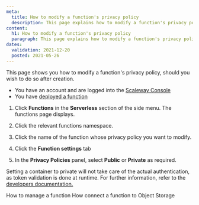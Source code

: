 ```yaml
---
meta:
  title: How to modify a function's privacy policy
  description: This page explains how to modify a function's privacy policy
content:
  h1: How to modify a function's privacy policy
  paragraph: This page explains how to modify a function's privacy policy
dates:
  validation: 2021-12-20
  posted: 2021-05-26
---
```


This page shows you how to modify a function's privacy policy, should you wish to do so after creation.

<Message type="requirement">

  - You have an account and are logged into the [Scaleway Console](https://console.scaleway.com)
  - You have [deployed a function](/compute/functions/how-to/create-a-function/)

</Message>

1. Click **Functions** in the **Serverless** section of the side menu. The functions page displays.

2. Click the relevant functions namespace. 

3. Click the name of the function whose privacy policy you want to modify.

4. Click the **Function settings** tab

4. In the **Privacy Policies** panel, select **Public** or **Private** as required.

<Message type="note">

  Setting a container to private will not take care of the actual authentication, as token validation is done at runtime. For further information, refer to the [developers documentation.](https://developers.scaleway.com/en/products/containers/api/#authentication)

</Message>

<Navigation title="See Also">
  <PreviousButton to="/compute/functions/how-to/manage-a-function/">How to manage a function</PreviousButton>
  <NextButton to="/compute/functions/how-to/connect-function-to-object-storage/">How connect a function to Object Storage</NextButton>
</Navigation>
